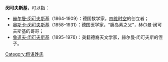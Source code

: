 '''闵可夫斯基'''，可以指：

*[[赫尔曼·闵可夫斯基|赫尔曼·闵可夫斯基]]（1864-1909）：德国数学家，[[四维时空|四维时空]]的创立者；
*[[奥斯卡·闵可夫斯基|奥斯卡·闵可夫斯基]]（1858–1931）：德国医学家，“胰岛素之父”，赫尔曼·闵可夫斯基的哥哥；
*[[鲁道夫·闵可夫斯基|鲁道夫·闵可夫斯基]]（1895-1976）：美籍德裔天文学家，赫尔曼·闵可夫斯的侄子。

{{Disambiguation|M|Cat=五字姓氏消歧义}}
[[Category:俄语姓氏|Category:俄语姓氏]]